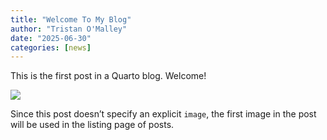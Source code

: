 ```yaml
---
title: "Welcome To My Blog"
author: "Tristan O'Malley"
date: "2025-06-30"
categories: [news]
---
```


This is the first post in a Quarto blog. Welcome!

![](thumbnail.jpg)

Since this post doesn't specify an explicit `image`, the first image in the post will be used in the listing page of posts.
